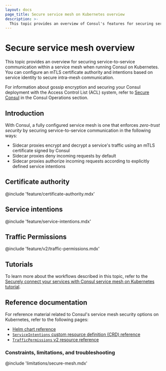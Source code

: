 ```yaml
---
layout: docs
page_title: Secure service mesh on Kubernetes overview
description: >-
  This topic provides an overview of Consul's features for securing service mesh communication when running Consul on Kubernetes (k8s). Consul enforces zero-trust security using a built-in mTLS certificate authority (CA) and service intentions.
---
```


# Secure service mesh overview

This topic provides an overview for securing service-to-service communication within a service mesh when running Consul on Kubernetes. You can configure an mTLS certificate authority and intentions based on service identity to secure intra-mesh communication.

For information about gossip encryption and securing your Consul deployment with the Access Control List (ACL) system, refer to [Secure Consul](/consul/secure) in the Consul Operations section.

## Introduction

With Consul, a fully configured service mesh is one that enforces _zero-trust security_ by securing service-to-service communication in the following ways:

- Sidecar proxies encrypt and decrypt a service's traffic using an mTLS certificate signed by Consul
- Sidecar proxies deny incoming requests by default
- Sidecar proxies authorize incoming requests according to explicitly defined service intentions

## Certificate authority

@include 'feature/certificate-authority.mdx'

## Service intentions

@include 'feature/service-intentions.mdx'

## Traffic Permissions

@include 'feature/v2/traffic-permissions.mdx'

## Tutorials

To learn more about the workflows described in this topic, refer to the [Securely connect your services with Consul service mesh on Kubernetes tutorial](/consul/tutorials/get-started-kubernetes/kubernetes-gs-service-mesh).

## Reference documentation

For reference material related to Consul's service mesh security options on Kubernetes, refer to the following pages:

- [Helm chart reference](/consul/docs/reference/k8s/helm)
- [`ServiceIntentions` custom resource definition (CRD) reference](/consul/docs/reference/config-entry/service-intentions)
- [`TrafficPermissions` v2 resource reference](/consul/docs/resource/trafficpermissions)

### Constraints, limitations, and troubleshooting

@include 'limitations/secure-mesh.mdx'

